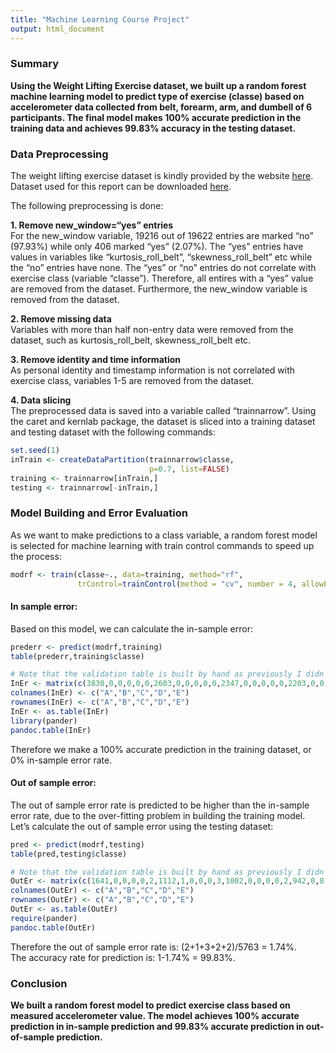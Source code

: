 ```yaml
---
title: "Machine Learning Course Project"
output: html_document
---
```



### Summary  
  
__Using the Weight Lifting Exercise dataset, we built up a random forest machine learning model to predict type of exercise (classe) based on accelerometer data collected from belt, forearm, arm, and dumbell of 6 participants. The final model makes 100% accurate prediction in the training data and achieves 99.83% accuracy in the testing dataset.__  

### Data Preprocessing  
  
The weight lifting exercise dataset is kindly provided by the website [here](http://groupware.les.inf.puc-rio.br/har). Dataset used for this report can be downloaded [here](https://d396qusza40orc.cloudfront.net/predmachlearn/pml-training.csv).  

The following preprocessing is done:  

**1. Remove new\_window="yes" entries**  
For the new\_window variable, 19216 out of 19622 entries are marked "no" (97.93%) while only 406 marked "yes" (2.07%). The "yes" entries have values in variables like "kurtosis\_roll\_belt", "skewness\_roll\_belt" etc while the "no" entries have none. The "yes" or "no" entries do not correlate with exercise class (variable "classe"). Therefore, all entires with a "yes" value are removed from the dataset. Furthermore, the new\_window variable is removed from the dataset.  

**2. Remove missing data**  
Variables with more than half non-entry data were removed from the dataset, such as kurtosis\_roll\_belt, skewness\_roll\_belt etc.  

**3. Remove identity and time information**  
As personal identity and timestamp information is not correlated with exercise class, variables 1-5 are removed from the dataset.  

**4. Data slicing**  
The preprocessed data is saved into a variable called "trainnarrow". Using the caret and kernlab package, the dataset is sliced into a training dataset and testing dataset with the following commands:
```r
set.seed(1)
inTrain <- createDataPartition(trainnarrow$classe,
                               p=0.7, list=FALSE)
training <- trainnarrow[inTrain,]
testing <- trainnarrow[-inTrain,]
```

  
### Model Building and Error Evaluation  
  
As we want to make predictions to a class variable, a random forest model is selected for machine learning with train control commands to speed up the process:  
```r
modrf <- train(classe~., data=training, method="rf",
               trControl=trainControl(method = "cv", number = 4, allowParallel = TRUE,verboseIter = TRUE))

```

#### In sample error:  
Based on this model, we can calculate the in-sample error:
```r
prederr <- predict(modrf,training)
table(prederr,training$classe)
```
```r
# Note that the validation table is built by hand as previously I didn't ask R markdown to build the model -- too time-consuming!!
InEr <- matrix(c(3830,0,0,0,0,0,2603,0,0,0,0,0,2347,0,0,0,0,0,2203,0,0,0,0,0,2470),ncol=5,byrow=FALSE)
colnames(InEr) <- c("A","B","C","D","E")
rownames(InEr) <- c("A","B","C","D","E")
InEr <- as.table(InEr)
library(pander)
pandoc.table(InEr)
```
   
Therefore we make a 100% accurate prediction in the training dataset, or 0% in-sample error rate.  

#### Out of sample error:  
The out of sample error rate is predicted to be higher than the in-sample error rate, due to the over-fitting problem in building the training model. Let's calculate the out of sample error using the testing dataset:    

```r
pred <- predict(modrf,testing)
table(pred,testing$classe)
```
```r
# Note that the validation table is built by hand as previously I didn't ask R markdown to build the model -- too time-consuming!!
OutEr <- matrix(c(1641,0,0,0,0,2,1112,1,0,0,0,3,1002,0,0,0,0,2,942,0,0,0,0,2,1056),ncol=5,byrow=FALSE)
colnames(OutEr) <- c("A","B","C","D","E")
rownames(OutEr) <- c("A","B","C","D","E")
OutEr <- as.table(OutEr)
require(pander)
pandoc.table(OutEr)
```
  
Therefore the out of sample error rate is: (2+1+3+2+2)/5763 = 1.74%.  
The accuracy rate for prediction is: 1-1.74% = 99.83%.
  
  
### Conclusion  
  
__We built a random forest model to predict exercise class based on measured accelerometer value. The model achieves 100% accurate prediction in in-sample prediction and 99.83% accurate prediction in out-of-sample prediction. __  
  
    
      
      

